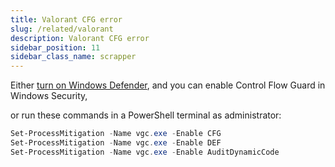 ```yaml
---
title: Valorant CFG error
slug: /related/valorant
description: Valorant CFG error
sidebar_position: 11
sidebar_class_name: scrapper
---
```


Either [turn on Windows Defender](#how-can-i-enable-windows-defender-or-superfetch-sysmain-or-uac-or-notifications-revision-tool), and you can enable Control Flow Guard in Windows Security,

or run these commands in a PowerShell terminal as administrator:

```powershell
Set-ProcessMitigation -Name vgc.exe -Enable CFG
Set-ProcessMitigation -Name vgc.exe -Enable DEF
Set-ProcessMitigation -Name vgc.exe -Enable AuditDynamicCode
```